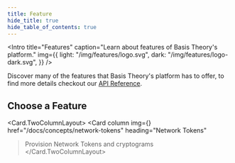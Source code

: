 ```yaml
---
title: Feature
hide_title: true
hide_table_of_contents: true
---
```



<Intro
  title="Features"
  caption="Learn about features of Basis Theory's platform."
  img={{
    light: "/img/features/logo.svg",
    dark: "/img/features/logo-dark.svg",
  }}
/>

Discover many of the features that Basis Theory's platform has to offer, to find more details checkout our [API Reference](/api).

## Choose a Feature

<Card.TwoColumnLayout>
  <Card
    column
    img={<Info />}
    href="/docs/concepts/network-tokens"
    heading="Network Tokens"
  >Provision Network Tokens and cryptograms</Card>
</Card.TwoColumnLayout>
